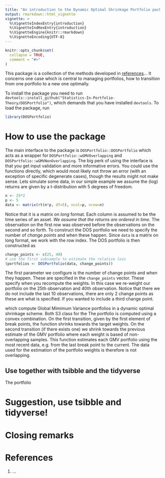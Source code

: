 ```yaml
---
title: "An introduction to the Dynamic Optimal Shrinkage Portfolio package"
output: rmarkdown::html_vignette
vignette: >
  %\VignetteIndexEntry{introduction}
  %\VignetteIndKexEntry{introduction}
  %\VignetteEngine{knitr::rmarkdown}
  %\VignetteEncoding{UTF-8}
---
```


```r
knitr::opts_chunk$set(
  collapse = TRUE,
  comment = "#>"
)
```

This package is a collection of the methods developed in [references]()...
It concerns one case which is central to managing portfolios, how to transition from one portfolio to a new one optimally.

To install the package you need to run `devtools::install_github("Statistics-In-Portfolio-Theory/DOSPortfolio")`, which demands that you have installed `devtools`. To load the package, run
```r
library(DOSPortfolio)
```

# How to use the package
The main interface to the package is `DOSPortfolio::DOSPortfolio` which acts as a wrapper for `DOSPortfolio::wGMVOverlapping`  and `DOSPortfolio::wGMVNonOverlapping`. The big perk of using the interface is that you get input validation and more informative errors. You could use the functions directly, which would most likely not throw an error (with an exception of specific degenerate cases), though the results might not make sense. Lets simulate some data, in our simple example we assume the (log) returns are given by a t-distribution with 5 degrees of freedom.
```r
n <- 25*2
p <- 5
data <- matrix(rt(n*p, df=5), ncol=p, nrow=n)
```
Notice that it is a matrix on _long_ format. Each column is assumed to be the time series of an asset. _We assume that the returns are ordered in time_. The observation on the first row was observed before the observations on the second and so forth. To construct the DOS portfolio we need to specify the number of _change points_ and when these happen. Since `data` is a matrix on long format, we work with the row index. The DOS portfolio is then constructed as
```r
change_points <- c(25, 40)
# use the first subsample to estimate the relative loss
(portfolios <- DOSPortfolio(data, change_points))
```

The first parameter we configure is the number of change points and when they happen. These are specified in the `change_points` vector. These specify when you recompute the weights. In this case we re-weight our portfolio on the 25th observation and 40th observation. Notice that there we do not include the last 10 observations, there are only 2 change points as these are what is specified. If you wanted to include a third change point.

which compute Global Mimimum Variance portfolios in a dynamic optimal shrinkage scheme. Both  S3 class for the 
The portfolio is computed using a convex combination. On the first transition, given by the first element of break points,
the function shrinks towards the target weights. On the second transition (if there exists one) we shrink towards the previous
estimate of the GMV portfolio where each weight is based of non-overlapping samples. This function estimates each GMV portfolio
using the most recent data, e.g. from the last break point to the current. The data used for the estimation of the portfolio weights
is therefore is not overlapping.

## Use together with tsibble and the tidyverse


The portfolio 

# Suggestion, use tsibble and tidyverse! 

# Closing remarks

# References

 1. ...
